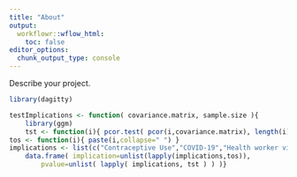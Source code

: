 ```yaml
---
title: "About"
output:
  workflowr::wflow_html:
    toc: false
editor_options:
  chunk_output_type: console
---
```


Describe your project.

```r
library(dagitty)
```

```r
testImplications <- function( covariance.matrix, sample.size ){
	library(ggm)
	tst <- function(i){ pcor.test( pcor(i,covariance.matrix), length(i)-2, sample.size )$pvalue }
tos <- function(i){ paste(i,collapse=" ") }
implications <- list(c("Contraceptive Use","COVID-19","Health worker visit"))
	data.frame( implication=unlist(lapply(implications,tos)),
		pvalue=unlist( lapply( implications, tst ) ) )}
```

